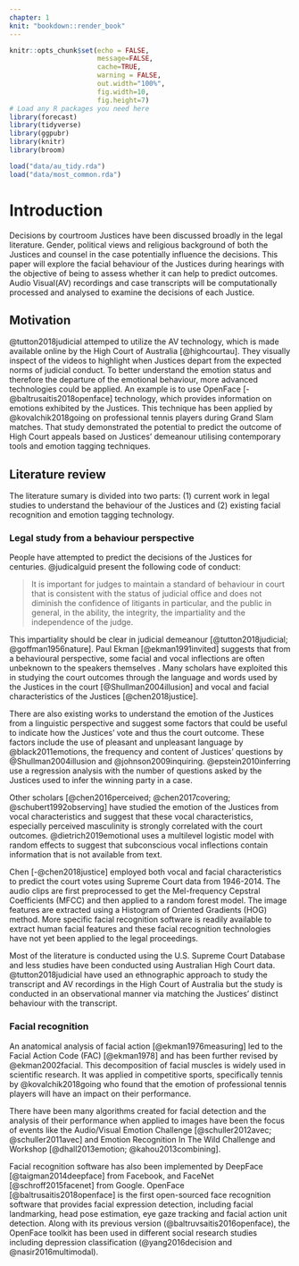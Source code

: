 ```yaml
---
chapter: 1
knit: "bookdown::render_book"
---
```


```r
knitr::opts_chunk$set(echo = FALSE, 
                      message=FALSE, 
                      cache=TRUE, 
                      warning = FALSE,
                      out.width="100%", 
                      fig.width=10, 
                      fig.height=7)
# Load any R packages you need here
library(forecast)
library(tidyverse)
library(ggpubr)
library(knitr)
library(broom)

load("data/au_tidy.rda")
load("data/most_common.rda")
```

# Introduction {#ch:intro}

Decisions by courtroom Justices have been discussed broadly in the legal literature. Gender, political views and religious background of both the Justices and counsel in the case potentially influence the decisions. This paper will explore the facial behaviour of the Justices during hearings with the objective of being to assess whether it can help to predict outcomes. Audio Visual(AV) recordings and case transcripts will be computationally processed and analysed to examine the decisions of each Justice. 

## Motivation

@tutton2018judicial attemped to utilize the AV technology, which is made available online by the High Court of Australia [@highcourtau]. They visually inspect of the videos to highlight when Justices depart from the expected norms of judicial conduct. To better understand the emotion status and therefore the departure of the emotional behaviour, more advanced technologies could be applied. An example is to use OpenFace [-@baltrusaitis2018openface] technology, which provides information on emotions exhibited by the Justices. This technique has been applied by @kovalchik2018going on professional tennis players during Grand Slam matches. That study demonstrated the potential to predict the outcome of High Court appeals based on Justices' demeanour utilising contemporary tools and emotion tagging techniques. 
 
## Literature review

The literature sumary is divided into two parts: (1) current work in legal studies to understand the behaviour of the Justices and (2) existing facial recognition and emotion tagging technology.  

### Legal study from a behaviour perspective 

People have attempted to predict the decisions of the Justices for centuries. @judicalguid present the following code of conduct:

>It is important for judges to maintain a standard of behaviour in court that is consistent with the status of judicial office and does not diminish the confidence of litigants in particular, and the public in general, in the ability, the integrity, the impartiality and the independence of the judge. 

This impartiality should be clear in judicial demeanour [@tutton2018judicial; @goffman1956nature]. Paul Ekman [@ekman1991invited] suggests that from a behavioural perspective, some facial and vocal inflections are often unbeknown to the speakers themselves . Many scholars have exploited this in studying the court outcomes through the language and words used by the Justices in the court [@Shullman2004illusion] and vocal and facial characteristics of the Justices [@chen2018justice]. 

There are also existing works to understand the emotion of the Justices from a linguistic perspective and suggest some factors that could be useful to indicate how the Justices' vote and thus the court outcome. These factors include the use of pleasant and unpleasant language by @black2011emotions, the frequency and content of Justices' questions by @Shullman2004illusion and @johnson2009inquiring. @epstein2010inferring use a regression analysis with the number of questions asked by the Justices used to infer the winning party in a case. 

Other scholars [@chen2016perceived; @chen2017covering; @schubert1992observing] have studied the emotion of the Justices from vocal characteristics and suggest that these vocal characteristics, especially perceived masculinity is strongly correlated with the court outcomes. @dietrich2019emotional uses a multilevel logistic model with random effects to suggest that subconscious vocal inflections contain information that is not available from text. 

Chen [-@chen2018justice] employed both vocal and facial characteristics to predict the court votes using Supreme Court data from 1946-2014. The audio clips are first preprocessed to get the Mel-frequency  Cepstral  Coefficients (MFCC) and then applied to a random forest model. The image features are extracted using a Histogram of Oriented Gradients (HOG) method. More specific facial recognition software is readily available to extract human facial features and these facial recognition technologies have not yet been applied to the legal proceedings. 

Most of the literature is conducted using the U.S. Supreme Court Database and less studies have been conducted using Australian High Court data. @tutton2018judicial have used an ethnographic approach to study the transcript and AV recordings in the High Court of Australia but the study is conducted in an observational manner via matching the Justices' distinct behaviour with the transcript.

### Facial recognition

An anatomical analysis of facial action [@ekman1976measuring] led to the Facial Action Code (FAC) [@ekman1978] and has been further revised by @ekman2002facial. This decomposition of facial muscles is widely used in scientific research. It was applied in competitive sports, specifically tennis by @kovalchik2018going who found that the emotion of professional tennis players will have an impact on their performance.

There have been many algorithms created for facial detection and the analysis of their performance when applied to images have been the focus of events like the Audio/Visual Emotion Challenge [@schuller2012avec; @schuller2011avec] and Emotion Recognition In The Wild Challenge and Workshop [@dhall2013emotion; @kahou2013combining]. 

Facial recognition software has also been implemented by DeepFace [@taigman2014deepface] from Facebook, and FaceNet [@schroff2015facenet] from Google. OpenFace [@baltrusaitis2018openface] is the first open-sourced face recognition software that provides facial expression detection, including facial landmarking, head pose estimation, eye gaze tracking and facial action unit detection. Along with its previous version (@baltruvsaitis2016openface), the OpenFace toolkit has been used in different social research studies including depression classification (@yang2016decision and @nasir2016multimodal).  


